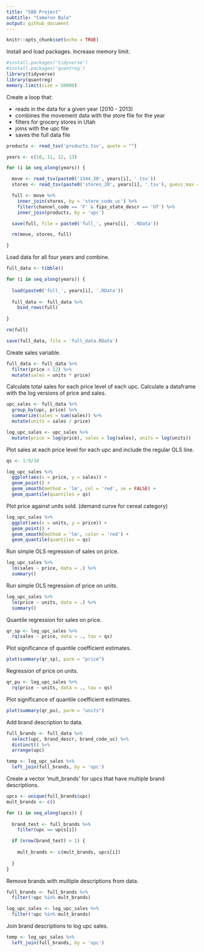 ---
title: "588 Project"
subtitle: "Cameron Bale"
output: github_document
---

```{r setup, include=FALSE}
knitr::opts_chunk$set(echo = TRUE)
```

Install and load packages. Increase memory limit.
```{r}
#install.packages('tidyverse')
#install.packages('quantreg')
library(tidyverse)
library(quantreg)
memory.limit(size = 50000)
```

Create a loop that:

* reads in the data for a given year (2010 - 2013)
* combines the movement data with the store file for the year
* filters for grocery stores in Utah
* joins with the upc file
* saves the full data file
```{r}
products <- read_tsv('products.tsv', quote = "")

years <- c(10, 11, 12, 13)

for (i in seq_along(years)) {

  move <- read_tsv(paste0('1344_20', years[i], '.tsv'))
  stores <- read_tsv(paste0('stores_20', years[i], '.tsv'), guess_max = 200000)

  full <- move %>%
    inner_join(stores, by = 'store_code_uc') %>%
    filter(channel_code == 'F' & fips_state_descr == 'UT') %>%
    inner_join(products, by = 'upc')

  save(full, file = paste0('full_', years[i], '.RData'))

  rm(move, stores, full)

}
```

Load data for all four years and combine.
```{r}
full_data <- tibble()

for (i in seq_along(years)) {
  
  load(paste0('full_', years[i], '.RData'))
  
  full_data <- full_data %>%
    bind_rows(full)
  
}

rm(full)

save(full_data, file = 'full_data.RData')
```

Create sales variable.
```{r}
full_data <- full_data %>%
  filter(price < 12) %>%
  mutate(sales = units * price)
```

Calculate total sales for each price level of each upc. Calculate a dataframe with the log versions of price and 
sales.
```{r}
upc_sales <- full_data %>%
  group_by(upc, price) %>%
  summarize(sales = sum(sales)) %>%
  mutate(units = sales / price)

log_upc_sales <- upc_sales %>%
  mutate(price = log(price), sales = log(sales), units = log(units))
```

Plot sales at each price level for each upc and include the regular OLS line.
```{r}
qs <- 1:9/10

log_upc_sales %>%
  ggplot(aes(x = price, y = sales)) +
  geom_point() +
  geom_smooth(method = 'lm', col = 'red', se = FALSE) +
  geom_quantile(quantiles = qs)
```

Plot price against units sold. (demand curve for cereal category)
```{r}
log_upc_sales %>%
  ggplot(aes(x = units, y = price)) +
  geom_point() +
  geom_smooth(method = 'lm', color = 'red') +
  geom_quantile(quantiles = qs)
```

Run simple OLS regression of sales on price.
```{r}
log_upc_sales %>%
  lm(sales ~ price, data = .) %>%
  summary()
```

Run simple OLS regression of price on units.
```{r}
log_upc_sales %>%
  lm(price ~ units, data = .) %>%
  summary()
```

Quantile regression for sales on price.
```{r}
qr_sp <- log_upc_sales %>%
  rq(sales ~ price, data = ., tau = qs)
```

Plot significance of quantile coefficient estimates.
```{r}
plot(summary(qr_sp), parm = "price")
```

Regression of price on units.
```{r}
qr_pu <- log_upc_sales %>%
  rq(price ~ units, data = ., tau = qs)
```

Plot significance of quantile coefficient estimates.
```{r}
plot(summary(qr_pu), parm = "units")
```

Add brand description to data.
```{r}
full_brands <- full_data %>%
  select(upc, brand_descr, brand_code_uc) %>%
  distinct() %>%
  arrange(upc)

temp <- log_upc_sales %>%
  left_join(full_brands, by = 'upc')
```

Create a vector 'mult_brands' for upcs that have multiple brand descriptions.
```{r}
upcs <- unique(full_brands$upc)
mult_brands <- c()

for (i in seq_along(upcs)) {
  
  brand_test <- full_brands %>%
    filter(upc == upcs[i])

  if (nrow(brand_test) > 1) {
  
    mult_brands <- c(mult_brands, upcs[i])
  
  }
}
```

Remove brands with multiple descriptions from data.
```{r}
full_brands <- full_brands %>%
  filter(!upc %in% mult_brands)

log_upc_sales <- log_upc_sales %>%
  filter(!upc %in% mult_brands)
```

Join brand descriptions to log upc sales.
```{r}
temp <- log_upc_sales %>%
  left_join(full_brands, by = 'upc')
```

































